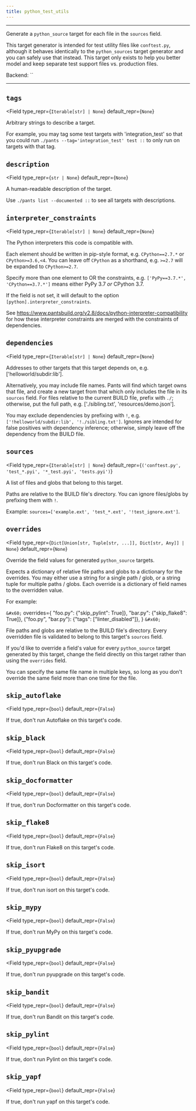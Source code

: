 ```yaml
---
title: python_test_utils
---
```



---

Generate a `python_source` target for each file in the `sources` field.

This target generator is intended for test utility files like `conftest.py`, although it behaves identically to the `python_sources` target generator and you can safely use that instead. This target only exists to help you better model and keep separate test support files vs. production files.

Backend: <span className="color--primary">``</span>

---

<span className={styles.options}>


## `tags`

<Field
    type_repr={`Iterable[str] | None`}
    default_repr={`None`}
>

Arbitrary strings to describe a target.

For example, you may tag some test targets with &#x27;integration_test&#x27; so that you could run `./pants --tag='integration_test' test ::` to only run on targets with that tag.

</Field>

## `description`

<Field
    type_repr={`str | None`}
    default_repr={`None`}
>

A human-readable description of the target.

Use `./pants list --documented ::` to see all targets with descriptions.

</Field>

## `interpreter_constraints`

<Field
    type_repr={`Iterable[str] | None`}
    default_repr={`None`}
>

The Python interpreters this code is compatible with.

Each element should be written in pip-style format, e.g. `CPython==2.7.*` or `CPython>=3.6,<4`. You can leave off `CPython` as a shorthand, e.g. `>=2.7` will be expanded to `CPython>=2.7`.

Specify more than one element to OR the constraints, e.g. `['PyPy==3.7.*', 'CPython==3.7.*']` means either PyPy 3.7 _or_ CPython 3.7.

If the field is not set, it will default to the option `[python].interpreter_constraints`.

See https://www.pantsbuild.org/v2.8/docs/python-interpreter-compatibility for how these interpreter constraints are merged with the constraints of dependencies.

</Field>

## `dependencies`

<Field
    type_repr={`Iterable[str] | None`}
    default_repr={`None`}
>

Addresses to other targets that this target depends on, e.g. [&#x27;helloworld/subdir:lib&#x27;].

Alternatively, you may include file names. Pants will find which target owns that file, and create a new target from that which only includes the file in its `sources` field. For files relative to the current BUILD file, prefix with `./`; otherwise, put the full path, e.g. [&#x27;./sibling.txt&#x27;, &#x27;resources/demo.json&#x27;].

You may exclude dependencies by prefixing with `!`, e.g. `['!helloworld/subdir:lib', '!./sibling.txt']`. Ignores are intended for false positives with dependency inference; otherwise, simply leave off the dependency from the BUILD file.

</Field>

## `sources`

<Field
    type_repr={`Iterable[str] | None`}
    default_repr={`('conftest.py', 'test_*.pyi', '*_test.pyi', 'tests.pyi')`}
>

A list of files and globs that belong to this target.

Paths are relative to the BUILD file&#x27;s directory. You can ignore files/globs by prefixing them with `!`.

Example: `sources=['example.ext', 'test_*.ext', '!test_ignore.ext']`.

</Field>

## `overrides`

<Field
    type_repr={`Dict[Union[str, Tuple[str, ...]], Dict[str, Any]] | None`}
    default_repr={`None`}
>

Override the field values for generated `python_source` targets.

Expects a dictionary of relative file paths and globs to a dictionary for the overrides. You may either use a string for a single path / glob, or a string tuple for multiple paths / globs. Each override is a dictionary of field names to the overridden value.

For example:

`&#x60;`
overrides=&#123;
  &#x22;foo.py&#x22;: &#123;&#x22;skip_pylint&#x22;: True]&#125;,
  &#x22;bar.py&#x22;: &#123;&#x22;skip_flake8&#x22;: True]&#125;,
  (&#x22;foo.py&#x22;, &#x22;bar.py&#x22;): &#123;&#x22;tags&#x22;: [&#x22;linter_disabled&#x22;]&#125;,
&#125;
`&#x60;`

File paths and globs are relative to the BUILD file&#x27;s directory. Every overridden file is validated to belong to this target&#x27;s `sources` field.

If you&#x27;d like to override a field&#x27;s value for every `python_source` target generated by this target, change the field directly on this target rather than using the `overrides` field.

You can specify the same file name in multiple keys, so long as you don&#x27;t override the same field more than one time for the file.

</Field>

## `skip_autoflake`

<Field
    type_repr={`bool`}
    default_repr={`False`}
>

If true, don&#x27;t run Autoflake on this target&#x27;s code.

</Field>

## `skip_black`

<Field
    type_repr={`bool`}
    default_repr={`False`}
>

If true, don&#x27;t run Black on this target&#x27;s code.

</Field>

## `skip_docformatter`

<Field
    type_repr={`bool`}
    default_repr={`False`}
>

If true, don&#x27;t run Docformatter on this target&#x27;s code.

</Field>

## `skip_flake8`

<Field
    type_repr={`bool`}
    default_repr={`False`}
>

If true, don&#x27;t run Flake8 on this target&#x27;s code.

</Field>

## `skip_isort`

<Field
    type_repr={`bool`}
    default_repr={`False`}
>

If true, don&#x27;t run isort on this target&#x27;s code.

</Field>

## `skip_mypy`

<Field
    type_repr={`bool`}
    default_repr={`False`}
>

If true, don&#x27;t run MyPy on this target&#x27;s code.

</Field>

## `skip_pyupgrade`

<Field
    type_repr={`bool`}
    default_repr={`False`}
>

If true, don&#x27;t run pyupgrade on this target&#x27;s code.

</Field>

## `skip_bandit`

<Field
    type_repr={`bool`}
    default_repr={`False`}
>

If true, don&#x27;t run Bandit on this target&#x27;s code.

</Field>

## `skip_pylint`

<Field
    type_repr={`bool`}
    default_repr={`False`}
>

If true, don&#x27;t run Pylint on this target&#x27;s code.

</Field>

## `skip_yapf`

<Field
    type_repr={`bool`}
    default_repr={`False`}
>

If true, don&#x27;t run yapf on this target&#x27;s code.

</Field>

</span>
